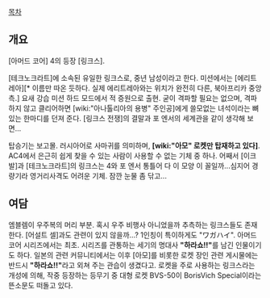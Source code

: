 [[목차]]
== 개요 ==
[아머드 코어] 4의 등장 [링크스].

[테크노크라트]에 소속된 유일한 링크스로, 중년 남성이라고 한다. 미션에서는 [에리트레아][* 이름만 따온 듯하다. 실제 에리트레아와는 위치가 완전히 다른, 북아프리카 중앙측.] 요새 강습 미션 하드 모드에서 적 증원으로 출현. 굳이 격파할 필요는 없으며, 격파하지 않고 클리어하면 [wiki:"아나톨리아의 용병" 주인공]에게 쓸모없는 녀석이라는 뼈 있는 한마디를 던져 준다. [링크스 전쟁]의 결말과 포 엔서의 세계관을 같이 생각해 보면...

탑승기는 보고몰. 러시아어로 사마귀를 의미하며, '''[wiki:"아모" 로켓만 탑재하고 있다]'''. AC4에서 은근히 쉽게 찾을 수 있는 사람이 사용할 수 없는 기체 중 하나. 어째서 [이크발]과 [테크노크라트]의 링크스는 4와 포 엔서 통틀어 다 이 모양 이 꼴일까...심지어 경량기라 영거리사격도 어려운 기체. 잠깐 눈물 좀 닦고...

== 여담 ==
엠블렘이 우주복의 머리 부분. 혹시 우주 비행사 아니었을까 추측하는 링크스들도 존재한다. [어설트 셀]과도 관련이 있지 않을까...?
1인칭이 특이하게도 "ワガハイ". 아머드 코어 시리즈에서는 최초.
시리즈를 관통하는 세기의 명대사 '''"하라쇼!!"'''를 남긴 인물이기도 하다. 일본의 관련 커뮤니티에서는 이후 [아모]를 비롯한 로켓 장인 관련 게시물에는 반드시 '''"하라쇼!!"'''라고 외쳐 주는 관습이 생겼다고.
로켓을 주로 사용하는 링크스라는 개성에 의해, 작중 등장하는 등무기 중 대형 로켓 BVS-50이 BorisVich Special이라는 뜬소문도 떠돌고 있다.
